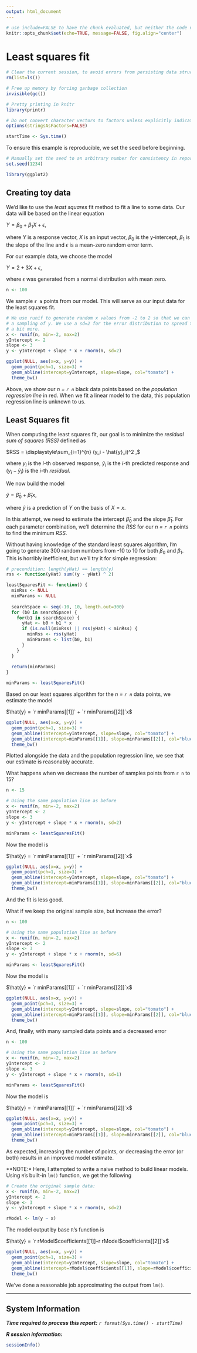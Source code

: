 ```yaml
---
output: html_document
---
```


```r
# use include=FALSE to have the chunk evaluated, but neither the code nor its output displayed.
knitr::opts_chunk$set(echo=TRUE, message=FALSE, fig.align="center")
```

# Least squares fit

```r
# Clear the current session, to avoid errors from persisting data structures
rm(list=ls())

# Free up memory by forcing garbage collection
invisible(gc())

# Pretty printing in knitr
library(printr)

# Do not convert character vectors to factors unless explicitly indicated
options(stringsAsFactors=FALSE)

startTime <- Sys.time()
```

To ensure this example is reproducible, we set the seed before beginning.

```r
# Manually set the seed to an arbitrary number for consistency in reports
set.seed(1234)

library(ggplot2)
```

## Creating toy data

We'd like to use the *least squares* fit method to fit a line to some data. Our data will be based on the linear equation

$Y = \beta_0 + \beta_1X + \epsilon ,$

where $Y$ is a response vector, $X$ is an input vector, $\beta_0$ is the y-intercept, $\beta_1$ is the slope of the line and $\epsilon$ is a mean-zero random error term.

For our example data, we choose the model

$Y = 2 + 3X + \epsilon ,$

where $\epsilon$ was generated from a normal distribution with mean zero.

```r
n <- 100
```

We sample **`r n`** points from our model. This will serve as our input data for the least squares fit.

```r
# We use runif to generate random x values from -2 to 2 so that we can compute
# a sampling of y. We use a sd=2 for the error distribution to spread the data
# a bit more.
x <- runif(n, min=-2, max=2)
yIntercept <- 2
slope <- 3
y <- yIntercept + slope * x + rnorm(n, sd=2)

ggplot(NULL, aes(x=x, y=y)) +
  geom_point(pch=1, size=3) +
  geom_abline(intercept=yIntercept, slope=slope, col="tomato") +
  theme_bw()
```

Above, we show our *n = `r n`* black data points based on the *population regression line* in red. When we fit a linear model to the data, this population regression line is unknown to us.


## Least Squares fit

When computing the least squares fit, our goal is to minimize the *residual sum of squares (RSS)* defined as

$RSS = \displaystyle\sum_{i=1}^{n} (y_i - \hat{y}_i)^2 ,$

where $y_i$ is the $i$-th observed response, $\hat{y}_i$ is the $i$-th predicted response and $(y_i - \hat{y}_i)$ is the $i$-th *residual*.

We now build the model

$\hat{y} = \hat{\beta}_0 + \hat{\beta}_1x ,$

where $\hat{y}$ is a prediction of $Y$ on the basis of $X = x$.

In this attempt, we need to estimate the intercept $\hat{\beta}_0$ and the slope $\hat{\beta}_1$. For each parameter combination, we'll determine the *RSS* for our *n = `r n`* points to find the minimum *RSS*.

Without having knowledge of the standard least squares algorithm, I'm going to generate 300 random numbers from -10 to 10 for both $\beta_0$ and $\beta_1$. This is horribly inefficient, but we'll try it for simple regression:

```r
# precondition: length(yHat) == length(y)
rss <- function(yHat) sum((y - yHat) ^ 2)

leastSquaresFit <- function() {
  minRss <- NULL
  minParams <- NULL
  
  searchSpace <- seq(-10, 10, length.out=300)
  for (b0 in searchSpace) {
    for(b1 in searchSpace) {
      yHat <- b0 + b1 * x
      if (is.null(minRss) || rss(yHat) < minRss) {
        minRss <- rss(yHat)
        minParams <- list(b0, b1)
      }
    }
  }
  
  return(minParams)
}

minParams <- leastSquaresFit()
```

Based on our least squares algorithm for the *n = `r n`* data points, we estimate the model

$\hat{y} = `r minParams[[1]]` + `r minParams[[2]]`x$ 

```r
ggplot(NULL, aes(x=x, y=y)) +
  geom_point(pch=1, size=3) +
  geom_abline(intercept=yIntercept, slope=slope, col="tomato") +
  geom_abline(intercept=minParams[[1]], slope=minParams[[2]], col="blue") +
  theme_bw()
```

Plotted alongside the data and the population regression line, we see that our estimate is reasonably accurate.

What happens when we decrease the number of samples points from `r n` to 15?

```r
n <- 15

# Using the same population line as before
x <- runif(n, min=-2, max=2)
yIntercept <- 2
slope <- 3
y <- yIntercept + slope * x + rnorm(n, sd=2)

minParams <- leastSquaresFit()
```

Now the model is

$\hat{y} = `r minParams[[1]]` + `r minParams[[2]]`x$ 

```r
ggplot(NULL, aes(x=x, y=y)) +
  geom_point(pch=1, size=3) +
  geom_abline(intercept=yIntercept, slope=slope, col="tomato") +
  geom_abline(intercept=minParams[[1]], slope=minParams[[2]], col="blue") +
  theme_bw()
```

And the fit is less good.

What if we keep the original sample size, but increase the error?

```r
n <- 100

# Using the same population line as before
x <- runif(n, min=-2, max=2)
yIntercept <- 2
slope <- 3
y <- yIntercept + slope * x + rnorm(n, sd=6)

minParams <- leastSquaresFit()
```

Now the model is

$\hat{y} = `r minParams[[1]]` + `r minParams[[2]]`x$ 

```r
ggplot(NULL, aes(x=x, y=y)) +
  geom_point(pch=1, size=3) +
  geom_abline(intercept=yIntercept, slope=slope, col="tomato") +
  geom_abline(intercept=minParams[[1]], slope=minParams[[2]], col="blue") +
  theme_bw()
```

And, finally, with many sampled data points and a decreased error

```r
n <- 100

# Using the same population line as before
x <- runif(n, min=-2, max=2)
yIntercept <- 2
slope <- 3
y <- yIntercept + slope * x + rnorm(n, sd=1)

minParams <- leastSquaresFit()
```

Now the model is

$\hat{y} = `r minParams[[1]]` + `r minParams[[2]]`x$ 

```r
ggplot(NULL, aes(x=x, y=y)) +
  geom_point(pch=1, size=3) +
  geom_abline(intercept=yIntercept, slope=slope, col="tomato") +
  geom_abline(intercept=minParams[[1]], slope=minParams[[2]], col="blue") +
  theme_bw()
```

As expected, increasing the number of points, or decreasing the error (or both) results in an improved model estimate.

**NOTE:* Here, I attempted to write a naive method to build linear models. Using `R`'s built-in `lm()` function, we get the following

```r
# Create the original sample data:
x <- runif(n, min=-2, max=2)
yIntercept <- 2
slope <- 3
y <- yIntercept + slope * x + rnorm(n, sd=2)

rModel <- lm(y ~ x)
```

The model output by base `R`'s function is

$\hat{y} = `r rModel$coefficients[[1]]` + `r rModel$coefficients[[2]]`x$ 

```r
ggplot(NULL, aes(x=x, y=y)) +
  geom_point(pch=1, size=3) +
  geom_abline(intercept=yIntercept, slope=slope, col="tomato") +
  geom_abline(intercept=rModel$coefficients[[1]], slope=rModel$coefficients[[2]], col="blue") +
  theme_bw()
```

We've done a reasonable job approximating the output from `lm()`.

------

## System Information

***Time required to process this report:*** *`r format(Sys.time() - startTime)`*

***R session information:***

```r
sessionInfo()
```
